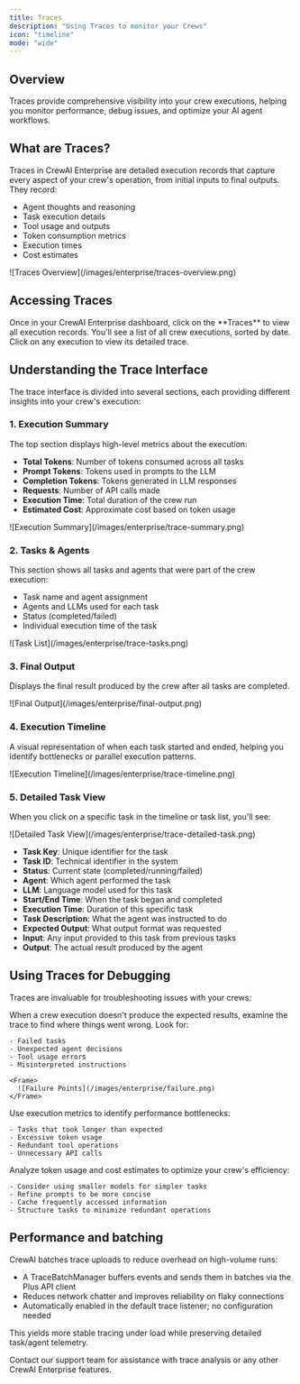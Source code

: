 ```yaml
---
title: Traces
description: "Using Traces to monitor your Crews"
icon: "timeline"
mode: "wide"
---
```


## Overview

Traces provide comprehensive visibility into your crew executions, helping you monitor performance, debug issues, and optimize your AI agent workflows.

## What are Traces?

Traces in CrewAI Enterprise are detailed execution records that capture every aspect of your crew's operation, from initial inputs to final outputs. They record:

- Agent thoughts and reasoning
- Task execution details
- Tool usage and outputs
- Token consumption metrics
- Execution times
- Cost estimates

<Frame>
  ![Traces Overview](/images/enterprise/traces-overview.png)
</Frame>

## Accessing Traces

<Steps>
  <Step title="Navigate to the Traces Tab">
    Once in your CrewAI Enterprise dashboard, click on the **Traces** to view all execution records.
  </Step>
  
  <Step title="Select an Execution">
    You'll see a list of all crew executions, sorted by date. Click on any execution to view its detailed trace.
  </Step>
</Steps>

## Understanding the Trace Interface

The trace interface is divided into several sections, each providing different insights into your crew's execution:

### 1. Execution Summary

The top section displays high-level metrics about the execution:

- **Total Tokens**: Number of tokens consumed across all tasks
- **Prompt Tokens**: Tokens used in prompts to the LLM
- **Completion Tokens**: Tokens generated in LLM responses
- **Requests**: Number of API calls made
- **Execution Time**: Total duration of the crew run
- **Estimated Cost**: Approximate cost based on token usage

<Frame>
  ![Execution Summary](/images/enterprise/trace-summary.png)
</Frame>

### 2. Tasks & Agents

This section shows all tasks and agents that were part of the crew execution:

- Task name and agent assignment
- Agents and LLMs used for each task
- Status (completed/failed)
- Individual execution time of the task

<Frame>
  ![Task List](/images/enterprise/trace-tasks.png)
</Frame>

### 3. Final Output

Displays the final result produced by the crew after all tasks are completed.

<Frame>
  ![Final Output](/images/enterprise/final-output.png)
</Frame>

### 4. Execution Timeline

A visual representation of when each task started and ended, helping you identify bottlenecks or parallel execution patterns.

<Frame>
  ![Execution Timeline](/images/enterprise/trace-timeline.png)
</Frame>

### 5. Detailed Task View

When you click on a specific task in the timeline or task list, you'll see:

<Frame>
  ![Detailed Task View](/images/enterprise/trace-detailed-task.png)
</Frame>

- **Task Key**: Unique identifier for the task
- **Task ID**: Technical identifier in the system
- **Status**: Current state (completed/running/failed)
- **Agent**: Which agent performed the task
- **LLM**: Language model used for this task
- **Start/End Time**: When the task began and completed
- **Execution Time**: Duration of this specific task
- **Task Description**: What the agent was instructed to do
- **Expected Output**: What output format was requested
- **Input**: Any input provided to this task from previous tasks
- **Output**: The actual result produced by the agent


## Using Traces for Debugging

Traces are invaluable for troubleshooting issues with your crews:

<Steps>
  <Step title="Identify Failure Points">
    When a crew execution doesn't produce the expected results, examine the trace to find where things went wrong. Look for:
    
    - Failed tasks
    - Unexpected agent decisions
    - Tool usage errors
    - Misinterpreted instructions

    <Frame>
      ![Failure Points](/images/enterprise/failure.png)
    </Frame>
  </Step>
  
  <Step title="Optimize Performance">
    Use execution metrics to identify performance bottlenecks:
    
    - Tasks that took longer than expected
    - Excessive token usage
    - Redundant tool operations
    - Unnecessary API calls
  </Step>
  
  <Step title="Improve Cost Efficiency">
    Analyze token usage and cost estimates to optimize your crew's efficiency:
    
    - Consider using smaller models for simpler tasks
    - Refine prompts to be more concise
    - Cache frequently accessed information
    - Structure tasks to minimize redundant operations
  </Step>
</Steps>

## Performance and batching

CrewAI batches trace uploads to reduce overhead on high-volume runs:

- A TraceBatchManager buffers events and sends them in batches via the Plus API client
- Reduces network chatter and improves reliability on flaky connections
- Automatically enabled in the default trace listener; no configuration needed

This yields more stable tracing under load while preserving detailed task/agent telemetry.

<Card title="Need Help?" icon="headset" href="mailto:support@crewai.com">
  Contact our support team for assistance with trace analysis or any other CrewAI Enterprise features.
</Card>